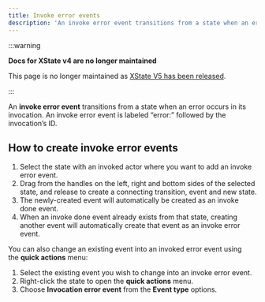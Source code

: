 ```yaml
---
title: Invoke error events
description: 'An invoke error event transitions from a state when an error occurs in its invocation. An invoke error event is labeled “error.”'
---
```


:::warning

**Docs for XState v4 are no longer maintained** 

This page is no longer maintained as [XState V5 has been released](/blog/2023-12-01-xstate-v5).

:::

An **invoke error event** transitions from a state when an error occurs in its invocation. An invoke error event is labeled “error:” followed by the invocation’s ID.

## How to create invoke error events

1. Select the state with an invoked actor where you want to add an invoke error event.
2. Drag from the handles on the left, right and bottom sides of the selected state, and release to create a connecting transition, event and new state.
3. The newly-created event will automatically be created as an invoke done event.
4. When an invoke done event already exists from that state, creating another event will automatically create that event as an invoke error event.

You can also change an existing event into an invoked error event using the **quick actions** menu:

1. Select the existing event you wish to change into an invoke error event.
2. Right-click the state to open the **quick actions** menu.
3. Choose **Invocation error event** from the **Event type** options.
